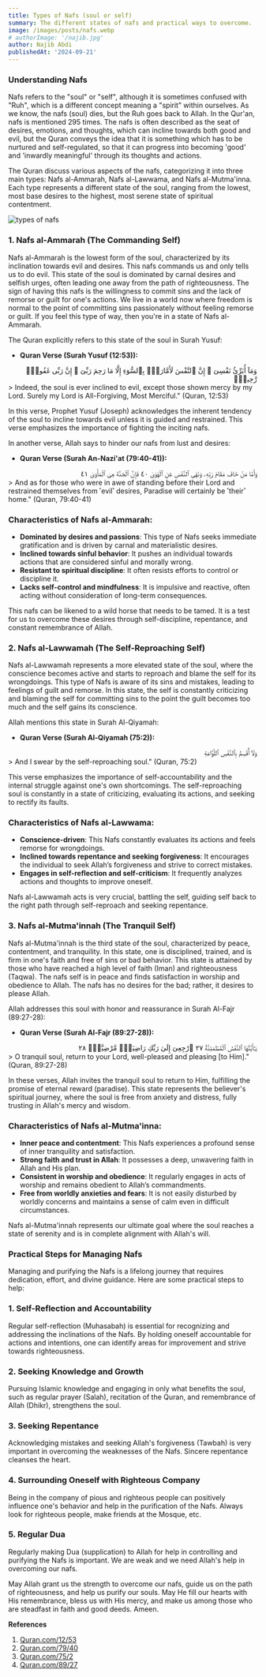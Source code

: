 ```yaml
---
title: Types of Nafs (soul or self)
summary: The different states of nafs and practical ways to overcome.
image: /images/posts/nafs.webp
# authorImage: '/najib.jpg'
author: Najib Abdi
publishedAt: '2024-09-21'
---
```


### Understanding Nafs


Nafs refers to the <span className="text-blue-500">"soul"</span> or <span className="text-blue-500">"self"</span>, although it is sometimes confused with <span className="text-blue-500">"Ruh"</span>, which is a different concept meaning a "spirit" within ourselves. As we know, the nafs (soul) dies, but the Ruh goes back to Allah. In the Qur'an, nafs is mentioned <span className="text-blue-500 underline-none">295</span> times. The nafs is often described as the seat of desires, emotions, and thoughts, which can incline towards both good and evil, but the Quran conveys the idea that it is something which has to be nurtured and self-regulated, so that it can progress into becoming 'good' and 'inwardly meaningful' through its thoughts and actions.

The Quran discuss various aspects of the nafs, categorizing it into three main types: Nafs al-Ammarah, Nafs al-Lawwama, and Nafs al-Mutma'inna. Each type represents a different state of the soul, ranging from the lowest, most base desires to the highest, most serene state of spiritual contentment.

![types of nafs](/images/posts/nafs.png)

### 1. Nafs al-Ammarah (The Commanding Self)

Nafs al-Ammarah is the lowest form of the soul, characterized by its inclination towards evil and desires. This nafs commands us and only tells us to do evil. This state of the soul is dominated by carnal desires and selfish urges, often leading one away from the path of righteousness. The sign of having this nafs is the willingness to commit sins and the lack of remorse or guilt for one's actions. We live in a world now where freedom is normal to the point of committing sins passionately without feeling remorse or guilt. If you feel this type of way, then you're in a state of Nafs al-Ammarah.

The Quran explicitly refers to this state of the soul in Surah Yusuf:
- **Quran Verse (Surah Yusuf (12:53)):**
<div className="font-uthmanic" dir="rtl">
 وَمَآ أُبَرِّئُ نَفْسِىٓ ۚ إِنَّ ٱلنَّفْسَ لَأَمَّارَةٌۢ بِٱلسُّوٓءِ إِلَّا مَا رَحِمَ رَبِّىٓ ۚ إِنَّ رَبِّى غَفُورٌۭ رَّحِيمٌۭ
</div>
    > Indeed, <span className="text-blue-500">the soul is ever inclined to evil</span>, except those shown mercy by my Lord. Surely my Lord is All-Forgiving, Most Merciful." (Quran, 12:53)

In this verse, Prophet Yusuf (Joseph) acknowledges the inherent tendency of the soul to incline towards evil unless it is guided and restrained. This verse emphasizes the importance of fighting the inciting nafs.

In another verse, Allah says to hinder our nafs from lust and desires:
- **Quran Verse (Surah An-Nazi'at (79:40-41)):**
<div className="font-uthmanic" dir="rtl">
وَأَمَّا مَنْ خَافَ مَقَامَ رَبِّهِۦ وَنَهَى ٱلنَّفْسَ عَنِ ٱلْهَوَىٰ ٤٠ فَإِنَّ ٱلْجَنَّةَ هِىَ ٱلْمَأْوَىٰ ٤١
</div>
    > And as for those who were in awe of standing before their Lord and <span className="text-blue-500">restrained themselves from ˹evil˺ desires</span>, Paradise will certainly be ˹their˺ home." (Quran, 79:40-41)

### Characteristics of Nafs al-Ammarah:
- **Dominated by desires and passions**: This type of Nafs seeks immediate gratification and is driven by carnal and materialistic desires.
- **Inclined towards sinful behavior**: It pushes an individual towards actions that are considered sinful and morally wrong.
- **Resistant to spiritual discipline**: It often resists efforts to control or discipline it.
- **Lacks self-control and mindfulness**: It is impulsive and reactive, often acting without consideration of long-term consequences.

This nafs can be likened to a wild horse that needs to be tamed. It is a test for us to overcome these desires through self-discipline, repentance, and constant remembrance of Allah.

### 2. Nafs al-Lawwamah (The Self-Reproaching Self)

Nafs al-Lawwamah represents a more elevated state of the soul, where the conscience becomes active and starts to reproach and blame the self for its wrongdoings. This type of Nafs is aware of its sins and mistakes, leading to feelings of guilt and remorse. In this state, the self is constantly criticizing and blaming the self for committing sins to the point the guilt becomes too much and the self gains its conscience.

Allah mentions this state in Surah Al-Qiyamah:
- **Quran Verse (Surah Al-Qiyamah (75:2)):**
<div className="font-uthmanic" dir="rtl">
وَلَآ أُقْسِمُ بِٱلنَّفْسِ ٱللَّوَّامَةِ
</div>
    > And I swear by the <span className="text-blue-500">self-reproaching soul</span>." (Quran, 75:2)

This verse emphasizes the importance of self-accountability and the internal struggle against one's own shortcomings. The self-reproaching soul is constantly in a state of criticizing, evaluating its actions, and seeking to rectify its faults.

### Characteristics of Nafs al-Lawwama:
- **Conscience-driven**: This Nafs constantly evaluates its actions and feels remorse for wrongdoings.
- **Inclined towards repentance and seeking forgiveness**: It encourages the individual to seek Allah’s forgiveness and strive to correct mistakes.
- **Engages in self-reflection and self-criticism**: It frequently analyzes actions and thoughts to improve oneself.

Nafs al-Lawwamah acts is very crucial, battling the self, guiding self back to the right path through self-reproach and seeking repentance.

### 3. Nafs al-Mutma'innah (The Tranquil Self)

Nafs al-Mutma'innah is the third state of the soul, characterized by peace, contentment, and tranquility. In this state, one is disciplined, trained, and is firm in one's faith and free of sins or bad behavior. This state is attained by those who have reached a high level of faith (Iman) and righteousness (Taqwa). The nafs self is in peace and finds satisfaction in worship and obedience to Allah. The nafs has no desires for the bad; rather, it desires to please Allah.

Allah addresses this soul with honor and reassurance in Surah Al-Fajr (89:27-28):
- **Quran Verse (Surah Al-Fajr (89:27-28)):**
<div className="font-uthmanic" dir="rtl">
يَـٰٓأَيَّتُهَا ٱلنَّفْسُ ٱلْمُطْمَئِنَّةُ ٢٧ ٱرْجِعِىٓ إِلَىٰ رَبِّكِ رَاضِيَةًۭ مَّرْضِيَّةًۭ ٢٨
</div>
    > <span className="text-blue-500">O tranquil soul</span>, return to your Lord, well-pleased and pleasing [to Him]." (Quran, 89:27-28)

In these verses, Allah invites the tranquil soul to return to Him, fulfilling the promise of eternal reward (paradise). This state represents the believer's spiritual journey, where the soul is free from anxiety and distress, fully trusting in Allah's mercy and wisdom.

### Characteristics of Nafs al-Mutma'inna:
- **Inner peace and contentment**: This Nafs experiences a profound sense of inner tranquility and satisfaction.
- **Strong faith and trust in Allah**: It possesses a deep, unwavering faith in Allah and His plan.
- **Consistent in worship and obedience**: It regularly engages in acts of worship and remains obedient to Allah’s commandments.
- **Free from worldly anxieties and fears**: It is not easily disturbed by worldly concerns and maintains a sense of calm even in difficult circumstances.

Nafs al-Mutma'innah represents our ultimate goal where the soul reaches a state of serenity and is in complete alignment with Allah's will.

### Practical Steps for Managing Nafs

Managing and purifying the Nafs is a lifelong journey that requires dedication, effort, and divine guidance. Here are some practical steps to help:

### 1. Self-Reflection and Accountability
Regular self-reflection (Muhasabah) is essential for recognizing and addressing the inclinations of the Nafs. By holding oneself accountable for actions and intentions, one can identify areas for improvement and strive towards righteousness.

### 2. Seeking Knowledge and Growth
Pursuing Islamic knowledge and engaging in only what benefits the soul, such as regular prayer (Salah), recitation of the Quran, and remembrance of Allah (Dhikr), strengthens the soul.

### 3. Seeking Repentance
Acknowledging mistakes and seeking Allah's forgiveness (Tawbah) is very important in overcoming the weaknesses of the Nafs. Sincere repentance cleanses the heart.

### 4. Surrounding Oneself with Righteous Company
Being in the company of pious and righteous people can positively influence one's behavior and help in the purification of the Nafs. Always look for righteous people, make friends at the Mosque, etc.

### 5. Regular Dua
Regularly making Dua (supplication) to Allah for help in controlling and purifying the Nafs is important. We are weak and we need Allah's help in overcoming our nafs.


May Allah grant us the strength to overcome our nafs, guide us on the path of righteousness, and help us purify our souls. May He fill our hearts with His remembrance, bless us with His mercy, and make us among those who are steadfast in faith and good deeds. Ameen.


**References**
1. [Quran.com/12/53](https://quran.com/12/53)
2. [Quran.com/79/40](https://quran.com/79/40)
3. [Quran.com/75/2](https://quran.com/75/2)
4. [Quran.com/89/27](https://quran.com/89/27)
